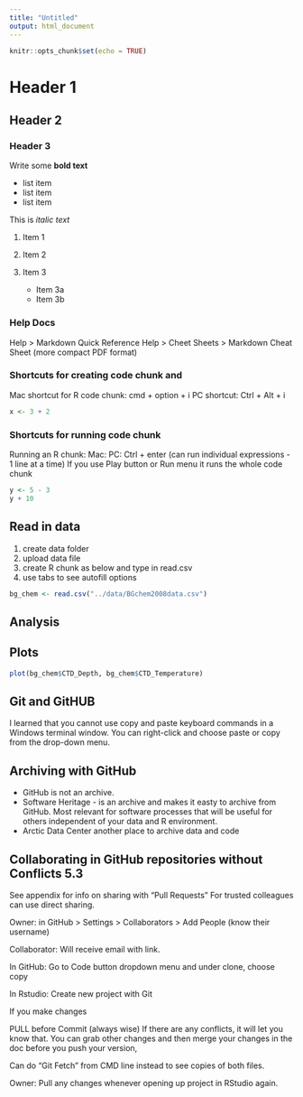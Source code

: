 ```yaml
---
title: "Untitled"
output: html_document
---
```


```r
knitr::opts_chunk$set(echo = TRUE)
```

# Header 1

## Header 2

### Header 3

Write some **bold text**

-   list item
-   list item
-   list item

This is *italic text*

1.  Item 1

2.  Item 2

3.  Item 3

    -   Item 3a
    -   Item 3b

### Help Docs

Help > Markdown Quick Reference
Help > Cheet Sheets > Markdown Cheat Sheet (more compact PDF format)
    
### Shortcuts for creating code chunk and     

Mac shortcut for R code chunk: cmd + option + i
PC shortcut: Ctrl + Alt + i

```r
x <- 3 + 2
```

### Shortcuts for running code chunk 

Running an R chunk:
Mac: 
PC: Ctrl + enter (can run individual expressions - 1 line at a time)
If you use Play button or Run menu it runs the whole code chunk 

```r
y <- 5 - 3
y + 10
```
## Read in data

1. create data folder
1. upload data file
1. create R chunk as below and type in read.csv
1. use tabs to see autofill options

```r
bg_chem <- read.csv("../data/BGchem2008data.csv")
```




## Analysis

## Plots

```r
plot(bg_chem$CTD_Depth, bg_chem$CTD_Temperature)
```
 
## Git and GitHUB

I learned that you cannot use copy and paste keyboard commands in a Windows terminal window. You can right-click and choose paste or copy from the drop-down menu.

## Archiving with GitHub

- GitHub is not an archive.
- Software Heritage - is an archive and makes it easty to archive from GitHub. Most relevant for software processes that will be useful for others independent of your data and R environment.
- Arctic Data Center another place to archive data and code

## Collaborating in GitHub repositories without Conflicts 5.3

See appendix for info on sharing with "Pull Requests"
For trusted colleagues can use direct sharing.

Owner: in GitHub > Settings > Collaborators > Add People (know their username)

Collaborator: Will receive email with link. 

In GitHub: Go to Code button dropdown menu and under clone, choose copy

In Rstudio: Create new project with Git

If you make changes

PULL before Commit (always wise)
If there are any conflicts, it will let you know that. You can grab other changes and then merge your changes in the doc before you push your version,

Can do "Git Fetch" from CMD line instead to see copies of both files.

Owner: Pull any changes whenever opening up project in RStudio again.





